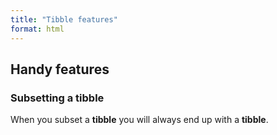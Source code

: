 ```yaml
---
title: "Tibble features"
format: html
---
```


## Handy features

### Subsetting a tibble

When you subset a __tibble__ you will always end up with a __tibble__.
